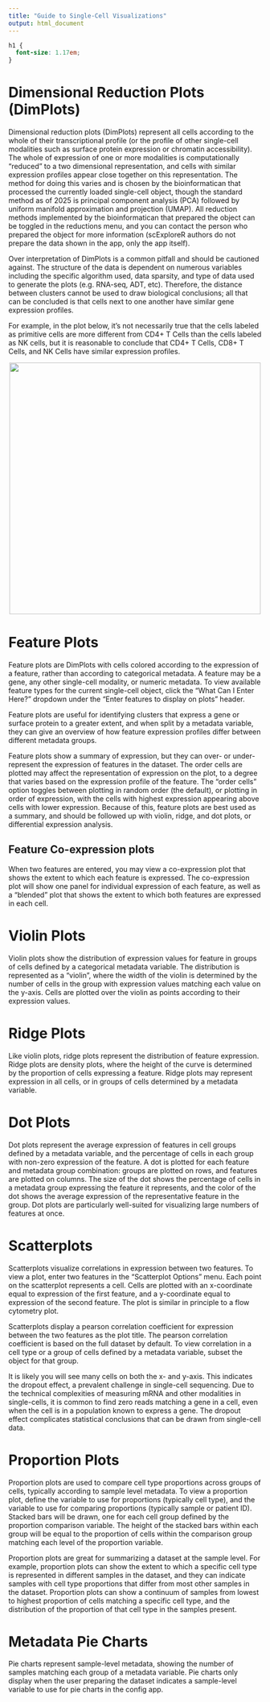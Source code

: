 ```yaml
---
title: "Guide to Single-Cell Visualizations"
output: html_document
---
```


```css
h1 {
  font-size: 1.17em;
}
```

# Dimensional Reduction Plots (DimPlots) {#dimplot}

Dimensional reduction plots (DimPlots) represent all cells according to the whole of their transcriptional profile (or the profile of other single-cell modalities such as surface protein expression or chromatin accessibility). The whole of expression of one or more modalities is computationally "reduced" to a two dimensional representation, and cells with similar expression profiles appear close together on this representation. The method for doing this varies and is chosen by the bioinformatican that processed the currently loaded single-cell object, though the standard method as of 2025 is principal component analysis (PCA) followed by uniform manifold approximation and projection (UMAP). All reduction methods implemented by the bioinformatican that prepared the object can be toggled in the reductions menu, and you can contact the person who prepared the object for more information (scExploreR authors do not prepare the data shown in the app, only the app itself). 

Over interpretation of DimPlots is a common pitfall and should be cautioned against. The structure of the data is dependent on numerous variables including the specific algorithm used, data sparsity, and type of data used to generate the plots (e.g. RNA-seq, ADT, etc). Therefore, the distance between clusters cannot be used to draw biological conclusions; all that can be concluded is that cells next to one another have similar gene expression profiles. 

For example, in the plot below, it's not necessarily true that the cells labeled as primitive cells are more different from CD4+ T Cells than the cells labeled as NK cells, but it is reasonable to conclude that CD4+ T Cells, CD8+ T Cells, and NK Cells have similar expression profiles. 

![](scRNA_Plots_Explained_1_DimPlot_example.png){style="display: block; margin: 10px auto;" width="500"}

# Feature Plots {#feature}

Feature plots are DimPlots with cells colored according to the expression of a feature, rather than according to categorical metadata. A feature may be a gene, any other single-cell modality, or numeric metadata. To view available feature types for the current single-cell object, click the "What Can I Enter Here?" dropdown under the "Enter features to display on plots" header. 

Feature plots are useful for identifying clusters that express a gene or surface protein to a greater extent, and when split by a metadata variable, they can give an overview of how feature expression profiles differ between different metadata groups.

Feature plots show a summary of expression, but they can over- or under-represent the expression of features in the dataset. The order cells are plotted may affect the representation of expression on the plot, to a degree that varies based on the expression profile of the feature. The "order cells" option toggles between plotting in random order (the default), or plotting in order of expression, with the cells with highest expression appearing above cells with lower expression. Because of this, feature plots are best used as a summary, and should be followed up with violin, ridge, and dot plots, or differential expression analysis.

## Feature Co-expression plots {#coexpression}

When two features are entered, you may view a co-expression plot that shows the extent to which each feature is expressed. The co-expression plot will show one panel for individual expression of each feature, as well as a "blended" plot that shows the extent to which both features are expressed in each cell. 

# Violin Plots {#vln}

Violin plots show the distribution of expression values for feature in groups of cells defined by a categorical metadata variable. The distribution is represented as a "violin", where the width of the violin is determined by the number of cells in the group with expression values matching each value on the y-axis. Cells are plotted over the violin as points according to their expression values.

# Ridge Plots {#ridge}

Like violin plots, ridge plots represent the distribution of feature expression. Ridge plots are density plots, where the height of the curve is determined by the proportion of cells expressing a feature. Ridge plots may represent expression in all cells, or in groups of cells determined by a metadata variable.

# Dot Plots {#dot}

Dot plots represent the average expression of features in cell groups defined by a metadata variable, and the percentage of cells in each group with non-zero expression of the feature. A dot is plotted for each feature and metadata group combination: groups are plotted on rows, and features are plotted on columns. The size of the dot shows the percentage of cells in a metadata group expressing the feature it represents, and the color of the dot shows the average expression of the representative feature in the group. Dot plots are particularly well-suited for visualizing large numbers of features at once.

# Scatterplots {#scatter}

Scatterplots visualize correlations in expression between two features. To view a plot, enter two features in the "Scatterplot Options" menu. Each point on the scatterplot represents a cell. Cells are plotted with an x-coordinate equal to expression of the first feature, and a y-coordinate equal to expression of the second feature. The plot is similar in principle to a flow cytometry plot.

Scatterplots display a pearson correlation coefficient for expression between the two features as the plot title. The pearson correlation coefficient is based on the full dataset by default. To view correlation in a cell type or a group of cells defined by a metadata variable, subset the object for that group. 

It is likely you will see many cells on both the x- and y-axis. This indicates the dropout effect, a prevalent challenge in single-cell sequencing. Due to the technical complexities of measuring mRNA and other modalities in single-cells, it is common to find zero reads matching a gene in a cell, even when the cell is in a population known to express a gene. The dropout effect complicates statistical conclusions that can be drawn from single-cell data.

# Proportion Plots {#proportion}

Proportion plots are used to compare cell type proportions across groups of cells, typically according to sample level metadata. To view a proportion plot, define the variable to use for proportions (typically cell type), and the variable to use for comparing proportions (typically sample or patient ID). Stacked bars will be drawn, one for each cell group defined by the proportion comparison variable. The height of the stacked bars within each group will be equal to the proportion of cells within the comparison group matching each level of the proportion variable.

Proportion plots are great for summarizing a dataset at the sample level. For example, proportion plots can show the extent to which a specific cell type is represented in different samples in the dataset, and they can indicate samples with cell type proportions that differ from most other samples in the dataset. Proportion plots can show a continuum of samples from lowest to highest proportion of cells matching a specific cell type, and the distribution of the proportion of that cell type in the samples present.

# Metadata Pie Charts {#pie}

Pie charts represent sample-level metadata, showing the number of samples matching each group of a metadata variable. Pie charts only display when the user preparing the dataset indicates a sample-level variable to use for pie charts in the config app.

